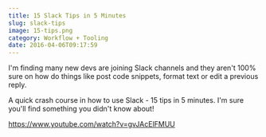 ```yaml
---
title: 15 Slack Tips in 5 Minutes
slug: slack-tips
image: 15-tips.png
category: Workflow + Tooling
date: 2016-04-06T09:17:59
---
```


I'm finding many new devs are joining Slack channels and they aren't 100% sure on how do things like post code snippets, format text or edit a previous reply.

A quick crash course in how to use Slack - 15 tips in 5 minutes. I'm sure you'll find something you didn't know about!

https://www.youtube.com/watch?v=gvJAcElFMUU
